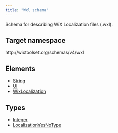 ```yaml
---
title: "Wxl schema"
---
```


Schema for describing WiX Localization files (.wxl).

## Target namespace

http&#58;//wixtoolset.org/schemas/v4/wxl

## Elements

- [String](../string)
- [UI](../ui)
- [WixLocalization](../wixlocalization)

## Types

- [Integer](../integer)
- [LocalizationYesNoType](../localizationyesnotype)

